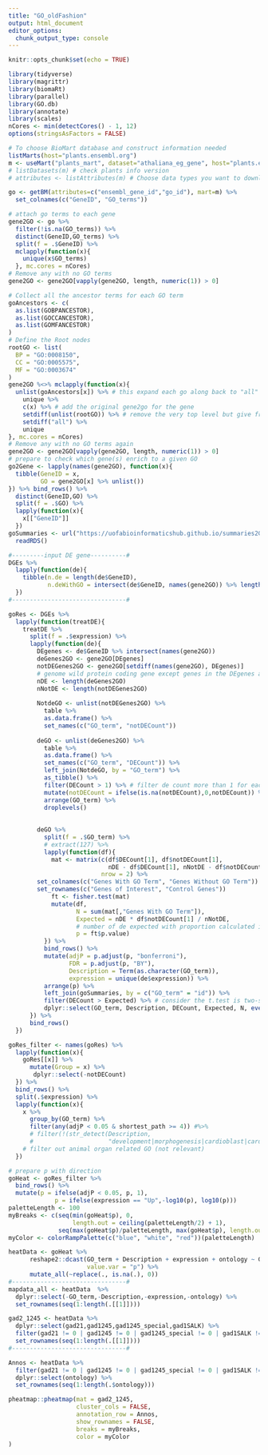 ```yaml
---
title: "GO_oldFashion"
output: html_document
editor_options: 
  chunk_output_type: console
---
```


```r
knitr::opts_chunk$set(echo = TRUE)
```

```r
library(tidyverse)
library(magrittr)
library(biomaRt)
library(parallel)
library(GO.db)
library(annotate)
library(scales)
nCores <- min(detectCores() - 1, 12)
options(stringsAsFactors = FALSE)
```

```r
# To choose BioMart database and construct information needed
listMarts(host="plants.ensembl.org")
m <- useMart("plants_mart", dataset="athaliana_eg_gene", host="plants.ensembl.org")
# listDatasets(m) # check plants info version 
# attributes <- listAttributes(m) # Choose data types you want to download

go <- getBM(attributes=c("ensembl_gene_id","go_id"), mart=m) %>% 
  set_colnames(c("GeneID", "GO_terms"))
```

```r
# attach go terms to each gene
gene2GO <- go %>%
  filter(!is.na(GO_terms)) %>%
  distinct(GeneID,GO_terms) %>% 
  split(f = .$GeneID) %>%
  mclapply(function(x){
    unique(x$GO_terms)
  }, mc.cores = nCores)
# Remove any with no GO terms
gene2GO <- gene2GO[vapply(gene2GO, length, numeric(1)) > 0]
```

```r
# Collect all the ancestor terms for each GO term
goAncestors <- c(
  as.list(GOBPANCESTOR),
  as.list(GOCCANCESTOR),
  as.list(GOMFANCESTOR)
)
# Define the Root nodes
rootGO <- list(
  BP = "GO:0008150",
  CC = "GO:0005575",
  MF = "GO:0003674"
)
gene2GO %<>% mclapply(function(x){
  unlist(goAncestors[x]) %>% # this expand each go along back to "all" node, but start with 1 step upper level
    unique %>%
    c(x) %>% # add the original gene2go for the gene
    setdiff(unlist(rootGO)) %>% # remove the very top level but give free level yo choose with additional info in goSummaries
    setdiff("all") %>% 
    unique
}, mc.cores = nCores)
# Remove any with no GO terms again
gene2GO <- gene2GO[vapply(gene2GO, length, numeric(1)) > 0]
# prepare to check which gene(s) enrich to a given GO
go2Gene <- lapply(names(gene2GO), function(x){
  tibble(GeneID = x,
         GO = gene2GO[x] %>% unlist())
}) %>% bind_rows() %>% 
  distinct(GeneID,GO) %>%
  split(f = .$GO) %>%
  lapply(function(x){
    x[["GeneID"]]
  }) 
goSummaries <- url("https://uofabioinformaticshub.github.io/summaries2GO/data/goSummaries.RDS") %>%
  readRDS()
```

```r
#---------input DE gene----------#
DGEs %>% 
  lapply(function(de){
    tibble(n.de = length(de$GeneID),
           n.deWithGO = intersect(de$GeneID, names(gene2GO)) %>% length())
  })
#--------------------------------#

goRes <- DGEs %>% 
  lapply(function(treatDE){
    treatDE %>% 
      split(f = .$expression) %>% 
      lapply(function(de){
        DEgenes <- de$GeneID %>% intersect(names(gene2GO))
        deGenes2GO <- gene2GO[DEgenes]
        notDEGenes2GO <- gene2GO[setdiff(names(gene2GO), DEgenes)] 
        # genome wild protein coding gene except genes in the DEgenes as background
        nDE <- length(deGenes2GO)
        nNotDE <- length(notDEGenes2GO)
        
        NotdeGO <- unlist(notDEGenes2GO) %>% 
          table %>%
          as.data.frame() %>%
          set_names(c("GO_term", "notDECount")) 
        
        deGO <- unlist(deGenes2GO) %>% 
          table %>%
          as.data.frame() %>%
          set_names(c("GO_term", "DECount")) %>%
          left_join(NotdeGO, by = "GO_term") %>%
          as_tibble() %>%
          filter(DECount > 1) %>% # filter de count more than 1 for each go terms
          mutate(notDECount = ifelse(is.na(notDECount),0,notDECount)) %>% # avoid NA as a given GO associated gene all in DE 
          arrange(GO_term) %>%
          droplevels() 
          
        
        deGO %>%
          split(f = .$GO_term) %>%
          # extract(127) %>%
          lapply(function(df){
            mat <- matrix(c(df$DECount[1], df$notDECount[1],
                            nDE - df$DECount[1], nNotDE - df$notDECount[1]),
                          nrow = 2) %>% 
        set_colnames(c("Genes With GO Term", "Genes Without GO Term")) %>% 
        set_rownames(c("Genes of Interest", "Control Genes"))
            ft <- fisher.test(mat)
            mutate(df, 
                   N = sum(mat[,"Genes With GO Term"]),
                   Expected = nDE * df$notDECount[1] / nNotDE,
                   # number of de expected with proportion calculated in control set
                   p = ft$p.value)
          }) %>%
          bind_rows() %>%
          mutate(adjP = p.adjust(p, "bonferroni"),
                 FDR = p.adjust(p, "BY"),
                 Description = Term(as.character(GO_term)),
                 expression = unique(de$expression)) %>%
          arrange(p) %>%
          left_join(goSummaries, by = c("GO_term" = "id")) %>%
          filter(DECount > Expected) %>% # consider the t.test is two-sided
          dplyr::select(GO_term, Description, DECount, Expected, N, everything())
      }) %>% 
      bind_rows()
  })
```

```r
goRes_filter <- names(goRes) %>% 
  lapply(function(x){
    goRes[[x]] %>% 
      mutate(Group = x) %>% 
       dplyr::select(-notDECount)
  }) %>% 
  bind_rows() %>% 
  split(.$expression) %>% 
  lapply(function(x){
    x %>% 
      group_by(GO_term) %>% 
      filter(any(adjP < 0.05 & shortest_path >= 4)) #%>% 
      # filter(!(str_detect(Description,
      #                     "development|morphogenesis|cardioblast|cardiocyte|muscle|heart|animal|determination| cell |synapse")))
    # filter out animal organ related GO (not relevant)
  }) 
```

```r
# prepare p with direction
goHeat <- goRes_filter %>%
  bind_rows() %>% 
  mutate(p = ifelse(adjP < 0.05, p, 1),
             p = ifelse(expression == "Up",-log10(p), log10(p))) 
paletteLength <- 100
myBreaks <- c(seq(min(goHeat$p), 0, 
                  length.out = ceiling(paletteLength/2) + 1), 
              seq(max(goHeat$p)/paletteLength, max(goHeat$p), length.out=floor(paletteLength/2)))
myColor <- colorRampPalette(c("blue", "white", "red"))(paletteLength)

heatData <- goHeat %>% 
      reshape2::dcast(GO_term + Description + expression + ontology ~ Group,
                      value.var = "p") %>%
      mutate_all(~replace(., is.na(.), 0))
#--------------------------------#
mapdata_all <- heatData  %>% 
  dplyr::select(-GO_term,-Description,-expression,-ontology) %>% 
  set_rownames(seq(1:length(.[[1]])))

gad2_1245 <- heatData %>% 
  dplyr::select(gad21,gad1245,gad1245_special,gad1SALK) %>% 
  filter(gad21 != 0 | gad1245 != 0 | gad1245_special != 0 | gad1SALK != 0) %>% 
  set_rownames(seq(1:length(.[[1]])))
#--------------------------------#

Annos <- heatData %>%
  filter(gad21 != 0 | gad1245 != 0 | gad1245_special != 0 | gad1SALK != 0) %>% # if use gad2_1245
  dplyr::select(ontology) %>% 
  set_rownames(seq(1:length(.$ontology)))

pheatmap::pheatmap(mat = gad2_1245,
                   cluster_cols = FALSE,
                   annotation_row = Annos,
                   show_rownames = FALSE,
                   breaks = myBreaks,
                   color = myColor
) 

```

